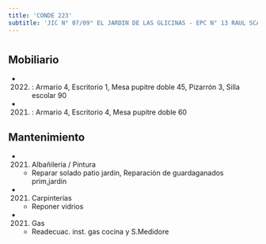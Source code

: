 ```yaml
---
title: 'CONDE 223'
subtitle: 'JIC N° 07/09° EL JARDIN DE LAS GLICINAS - EPC N° 13 RAUL SCALABRINI ORTIZ - CECEP N° 09 (SEDE)'
---
```


#


## Mobiliario

*  (2022) : Armario 4, Escritorio 1, Mesa pupitre doble 45, Pizarrón 3, Silla escolar 90 

*  (2021) : Armario 4, Escritorio 4, Mesa pupitre doble 60 





## Mantenimiento

*  (2021) Albañileria / Pintura 
    + Reparar solado patio jardin, Reparación de guardaganados prim,jardin

*  (2021) Carpinterías 
    + Reponer vidrios

*  (2021) Gas 
    + Readecuac. inst. gas cocina y S.Medidore



